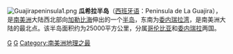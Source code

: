 [[File:Guajirapeninsula1.png|thumb]]
'''瓜希拉半岛'''（[[西班牙语|西班牙语]]：Peninsula de La Guajira），是[[南美洲|南美洲]]大陆西北部向[[加勒比海|加勒比海]]伸出的一个[[半岛|半岛]]，东南为[[委内瑞拉湾|委内瑞拉湾]]，是南美洲大陆的最北点。该半岛面积约为25000平方公里，分属[[哥伦比亚|哥伦比亚]]和[[委内瑞拉|委内瑞拉]]两国。

{{SouthAm-geo-stub}}
[[Category:哥伦比亚半岛|G]]
[[Category:委内瑞拉半岛|G]]
[[Category:南美洲地理之最|Category:南美洲地理之最]]